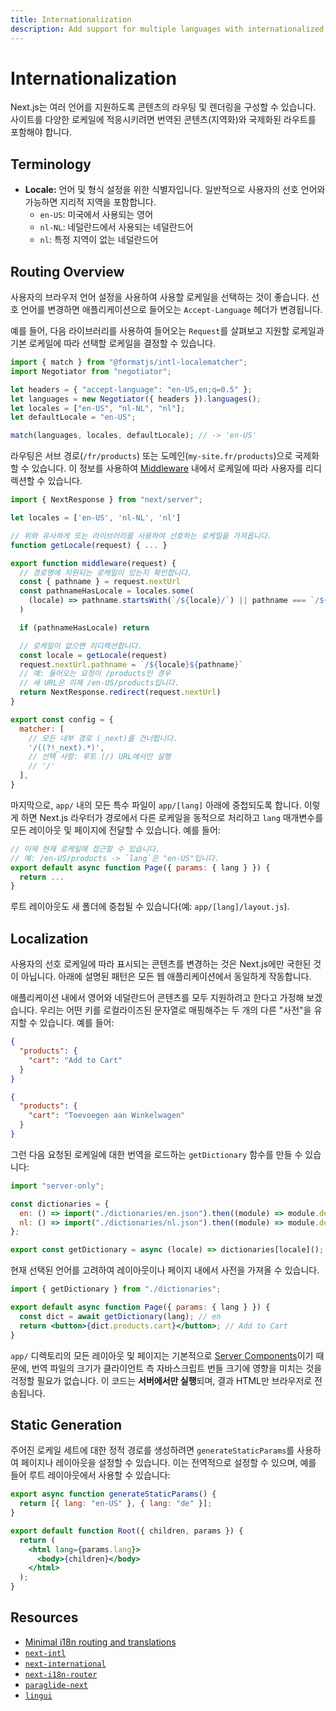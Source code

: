 ```yaml
---
title: Internationalization
description: Add support for multiple languages with internationalized routing and localized content.
---
```


# Internationalization

Next.js는 여러 언어를 지원하도록 콘텐츠의 라우팅 및 렌더링을 구성할 수 있습니다. 사이트를 다양한 로케일에 적응시키려면 번역된 콘텐츠(지역화)와 국제화된 라우트를 포함해야 합니다.

## Terminology

- **Locale:** 언어 및 형식 설정을 위한 식별자입니다. 일반적으로 사용자의 선호 언어와 가능하면 지리적 지역을 포함합니다.
  - `en-US`: 미국에서 사용되는 영어
  - `nl-NL`: 네덜란드에서 사용되는 네덜란드어
  - `nl`: 특정 지역이 없는 네덜란드어

## Routing Overview

사용자의 브라우저 언어 설정을 사용하여 사용할 로케일을 선택하는 것이 좋습니다. 선호 언어를 변경하면 애플리케이션으로 들어오는 `Accept-Language` 헤더가 변경됩니다.

예를 들어, 다음 라이브러리를 사용하여 들어오는 `Request`를 살펴보고 지원할 로케일과 기본 로케일에 따라 선택할 로케일을 결정할 수 있습니다.

```js filename="middleware.js"
import { match } from "@formatjs/intl-localematcher";
import Negotiator from "negotiator";

let headers = { "accept-language": "en-US,en;q=0.5" };
let languages = new Negotiator({ headers }).languages();
let locales = ["en-US", "nl-NL", "nl"];
let defaultLocale = "en-US";

match(languages, locales, defaultLocale); // -> 'en-US'
```

라우팅은 서브 경로(`/fr/products`) 또는 도메인(`my-site.fr/products`)으로 국제화할 수 있습니다. 이 정보를 사용하여 [Middleware](/docs/app/building-your-application/routing/middleware) 내에서 로케일에 따라 사용자를 리디렉션할 수 있습니다.

```js filename="middleware.js"
import { NextResponse } from "next/server";

let locales = ['en-US', 'nl-NL', 'nl']

// 위와 유사하게 또는 라이브러리를 사용하여 선호하는 로케일을 가져옵니다.
function getLocale(request) { ... }

export function middleware(request) {
  // 경로명에 지원되는 로케일이 있는지 확인합니다.
  const { pathname } = request.nextUrl
  const pathnameHasLocale = locales.some(
    (locale) => pathname.startsWith(`/${locale}/`) || pathname === `/${locale}`
  )

  if (pathnameHasLocale) return

  // 로케일이 없으면 리디렉션합니다.
  const locale = getLocale(request)
  request.nextUrl.pathname = `/${locale}${pathname}`
  // 예: 들어오는 요청이 /products인 경우
  // 새 URL은 이제 /en-US/products입니다.
  return NextResponse.redirect(request.nextUrl)
}

export const config = {
  matcher: [
    // 모든 내부 경로 (_next)를 건너뜁니다.
    '/((?!_next).*)',
    // 선택 사항: 루트 (/) URL에서만 실행
    // '/'
  ],
}
```

마지막으로, `app/` 내의 모든 특수 파일이 `app/[lang]` 아래에 중첩되도록 합니다. 이렇게 하면 Next.js 라우터가 경로에서 다른 로케일을 동적으로 처리하고 `lang` 매개변수를 모든 레이아웃 및 페이지에 전달할 수 있습니다. 예를 들어:

```jsx filename="app/[lang]/page.js"
// 이제 현재 로케일에 접근할 수 있습니다.
// 예: /en-US/products -> `lang`은 "en-US"입니다.
export default async function Page({ params: { lang } }) {
  return ...
}
```

루트 레이아웃도 새 폴더에 중첩될 수 있습니다(예: `app/[lang]/layout.js`).

## Localization

사용자의 선호 로케일에 따라 표시되는 콘텐츠를 변경하는 것은 Next.js에만 국한된 것이 아닙니다. 아래에 설명된 패턴은 모든 웹 애플리케이션에서 동일하게 작동합니다.

애플리케이션 내에서 영어와 네덜란드어 콘텐츠를 모두 지원하려고 한다고 가정해 보겠습니다. 우리는 어떤 키를 로컬라이즈된 문자열로 매핑해주는 두 개의 다른 "사전"을 유지할 수 있습니다. 예를 들어:

```json filename="dictionaries/en.json"
{
  "products": {
    "cart": "Add to Cart"
  }
}
```

```json filename="dictionaries/nl.json"
{
  "products": {
    "cart": "Toevoegen aan Winkelwagen"
  }
}
```

그런 다음 요청된 로케일에 대한 번역을 로드하는 `getDictionary` 함수를 만들 수 있습니다:

```jsx filename="app/[lang]/dictionaries.js"
import "server-only";

const dictionaries = {
  en: () => import("./dictionaries/en.json").then((module) => module.default),
  nl: () => import("./dictionaries/nl.json").then((module) => module.default),
};

export const getDictionary = async (locale) => dictionaries[locale]();
```

현재 선택된 언어를 고려하여 레이아웃이나 페이지 내에서 사전을 가져올 수 있습니다.

```jsx filename="app/[lang]/page.js"
import { getDictionary } from "./dictionaries";

export default async function Page({ params: { lang } }) {
  const dict = await getDictionary(lang); // en
  return <button>{dict.products.cart}</button>; // Add to Cart
}
```

`app/` 디렉토리의 모든 레이아웃 및 페이지는 기본적으로 [Server Components](/docs/app/building-your-application/rendering/server-components)이기 때문에, 번역 파일의 크기가 클라이언트 측 자바스크립트 번들 크기에 영향을 미치는 것을 걱정할 필요가 없습니다. 이 코드는 **서버에서만 실행**되며, 결과 HTML만 브라우저로 전송됩니다.

## Static Generation

주어진 로케일 세트에 대한 정적 경로를 생성하려면 `generateStaticParams`를 사용하여 페이지나 레이아웃을 설정할 수 있습니다. 이는 전역적으로 설정할 수 있으며, 예를 들어 루트 레이아웃에서 사용할 수 있습니다:

```jsx filename="app/[lang]/layout.js"
export async function generateStaticParams() {
  return [{ lang: "en-US" }, { lang: "de" }];
}

export default function Root({ children, params }) {
  return (
    <html lang={params.lang}>
      <body>{children}</body>
    </html>
  );
}
```

## Resources

- [Minimal i18n routing and translations](https://github.com/vercel/next.js/tree/canary/examples/app-dir-i18n-routing)
- [`next-intl`](https://next-intl-docs.vercel.app/docs/next-13)
- [`next-international`](https://github.com/QuiiBz/next-international)
- [`next-i18n-router`](https://github.com/i18nexus/next-i18n-router)
- [`paraglide-next`](https://inlang.com/m/osslbuzt/paraglide-next-i18n)
- [`lingui`](https://lingui.dev)
